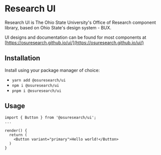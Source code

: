 
<Meta title="Getting Started / Overview" />

# Research UI

Research UI is The Ohio State University's Office of Research component library, based on
Ohio State's design system - BUX.

UI designs and documentation can be found for most components at [https://osuresearch.github.io/ui/](https://osuresearch.github.io/ui/)

## Installation

Install using your package manager of choice:

- `yarn add @osuresearch/ui`
- `npm i @osuresearch/ui`
- `pnpm i @osuresearch/ui`

## Usage

```tsx
import { Button } from '@osuresearch/ui';
...

render() {
  return (
    <Button variant="primary">Hello world!</Button>
  )
}
```
